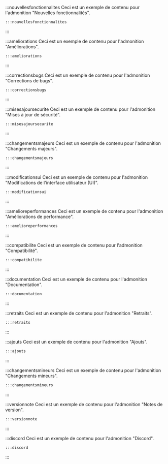 :::nouvellesfonctionnalites
Ceci est un exemple de contenu pour l'admonition "Nouvelles fonctionnalités".
```
:::nouvellesfonctionnalites
```
:::

:::ameliorations
Ceci est un exemple de contenu pour l'admonition "Améliorations".
```
:::ameliorations
```
:::

:::correctionsbugs
Ceci est un exemple de contenu pour l'admonition "Corrections de bugs".
```
:::correctionsbugs
```
:::

:::misesajoursecurite
Ceci est un exemple de contenu pour l'admonition "Mises à jour de sécurité".
```
:::misesajoursecurite
```
:::

:::changementsmajeurs
Ceci est un exemple de contenu pour l'admonition "Changements majeurs".
```
:::changementsmajeurs
```
:::

:::modificationsui
Ceci est un exemple de contenu pour l'admonition "Modifications de l'interface utilisateur (UI)".
```
:::modificationsui
```
:::

:::amelioreperformances
Ceci est un exemple de contenu pour l'admonition "Améliorations de performance".
```
:::amelioreperformances
```
:::

:::compatibilite
Ceci est un exemple de contenu pour l'admonition "Compatibilité".
```
:::compatibilite
```
:::

:::documentation
Ceci est un exemple de contenu pour l'admonition "Documentation".
```
:::documentation
```
:::

:::retraits
Ceci est un exemple de contenu pour l'admonition "Retraits".
```
:::retraits
```
:::

:::ajouts
Ceci est un exemple de contenu pour l'admonition "Ajouts".
```
:::ajouts
```
:::

:::changementsmineurs
Ceci est un exemple de contenu pour l'admonition "Changements mineurs".
```
:::changementsmineurs
```
:::

:::versionnote
Ceci est un exemple de contenu pour l'admonition "Notes de version".
```
:::versionnote
```
:::

:::discord
Ceci est un exemple de contenu pour l'admonition "Discord".
```
:::discord
```
:::
